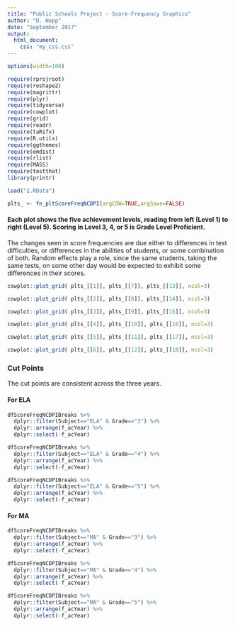 ---
title: "Public Schools Project - Score-Frequency Graphics"
author: "D. Hopp"
date: "September 2017"
output:
  html_document: 
    css: "my_css.css"
---

```{r set-options, echo=FALSE, cache=FALSE}
options(width=100)
```  

```{r, echo=FALSE, warning=FALSE, message=FALSE}
require(rprojroot)
require(reshape2)
require(magrittr)
require(plyr)
require(tidyverse)
require(cowplot)
require(grid)
require(readr)
require(taRifx)
require(R.utils)
require(ggthemes)
require(emdist)
require(rlist)
require(MASS)
require(testthat)
library(printr)
```  

[comment]: # (use fn_pltScoreFreqNCDPI)

```{r fetch, echo=FALSE, message=FALSE}
load("2.RData")
```  

```{r grab_grobs, echo=FALSE}
plts_ <- fn_pltScoreFreqNCDPI(argCOW=TRUE,argSave=FALSE)
```  

#### Each plot shows the five achievement levels, reading from left (Level 1) to right (Level 5). Scoring in Level 3, 4, or 5 is Grade Level Proficient.

The changes seen in score frequencies are due either to differences in test difficulties, or differences in the abilities of students, or some combination of both. Random effects play a role, since the same students, taking the same tests, on some other day would be expected to exhibit some differences in their scores.  

```{r plot_this_1, echo=FALSE, fig.width=10}
cowplot::plot_grid( plts_[[1]], plts_[[7]], plts_[[13]], ncol=3)
```  

 ```{r plot_this_2, echo=FALSE, fig.width=10}
cowplot::plot_grid( plts_[[2]], plts_[[8]], plts_[[14]], ncol=3)
```  

 ```{r plot_this_3, echo=FALSE, fig.width=10}
cowplot::plot_grid( plts_[[3]], plts_[[9]], plts_[[15]], ncol=3)
```  

```{r plot_this_4, echo=FALSE, fig.width=10}
cowplot::plot_grid( plts_[[4]], plts_[[10]], plts_[[16]], ncol=3)
```  

 ```{r plot_this_5, echo=FALSE, fig.width=10}
cowplot::plot_grid( plts_[[5]], plts_[[11]], plts_[[17]], ncol=3)
```  

 ```{r plot_this_6, echo=FALSE, fig.width=10}
cowplot::plot_grid( plts_[[6]], plts_[[12]], plts_[[18]], ncol=3)
```  

### Cut Points  
The cut points are consistent across the three years. 

#### For ELA  
```{r cut_points_1, echo=FALSE}
dfScoreFreqNCDPIBreaks %>% 
  dplyr::filter(Subject=="ELA" & Grade=="3") %>%
  dplyr::arrange(f_acYear) %>%
  dplyr::select(-f_acYear)
```  

```{r cut_points_2, echo=FALSE}
dfScoreFreqNCDPIBreaks %>% 
  dplyr::filter(Subject=="ELA" & Grade=="4") %>%
  dplyr::arrange(f_acYear) %>%
  dplyr::select(-f_acYear)
```  

```{r cut_points_3, echo=FALSE}
dfScoreFreqNCDPIBreaks %>% 
  dplyr::filter(Subject=="ELA" & Grade=="5") %>%
  dplyr::arrange(f_acYear) %>%
  dplyr::select(-f_acYear)
```  

#### For MA  
```{r cut_points_4, echo=FALSE}
dfScoreFreqNCDPIBreaks %>% 
  dplyr::filter(Subject=="MA" & Grade=="3") %>%
  dplyr::arrange(f_acYear) %>%
  dplyr::select(-f_acYear)
```  

```{r cut_points_5, echo=FALSE}
dfScoreFreqNCDPIBreaks %>% 
  dplyr::filter(Subject=="MA" & Grade=="4") %>%
  dplyr::arrange(f_acYear) %>%
  dplyr::select(-f_acYear)
```  

```{r cut_points_6, echo=FALSE}
dfScoreFreqNCDPIBreaks %>% 
  dplyr::filter(Subject=="MA" & Grade=="5") %>%
  dplyr::arrange(f_acYear) %>%
  dplyr::select(-f_acYear)
```  
